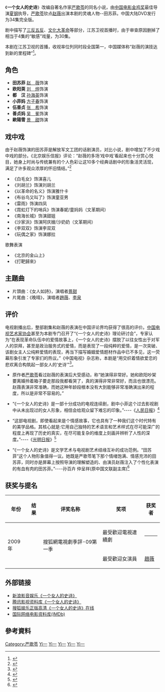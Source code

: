{{infobox television|
| show_name = 一个女人的史诗
| image = 
| caption = 
| format = [[电视剧|电视剧]]
| runtime = 
| creator = [[严歌苓|严歌苓]](小说)、[[夏钢|夏钢]]
| starring = [[赵薇|赵薇]]<br>[[刘烨_(演员)|刘烨]]<br>[[孙海英|孙海英]]<br>[[方子春|方子春]]<br>[[吴冕|吴冕]]
| country = [[中国大陸|中国大陸]]
| network = [[江苏卫视|江苏卫视]]
| first_aired = 2009年1月12日
| last_aired = 2009年2月
| num_episodes = 34
}}

《'''一个女人的史诗'''》改编自著名作家[[严歌苓|严歌苓]]的同名小说，由[[中国电影金鸡奖|中国电影金鸡奖]]最佳导演[[夏钢|夏钢]]执导，[[严歌苓|严歌苓]]钦点[[赵薇|赵薇]]出演本剧的灵魂人物--田苏菲。中国大陆DVD发行为34集完全版。

剧中描写了[[三反|三反]][[五反|五反]]、[[文化大革命|文化大革命]]等部分，江苏卫视首播时，由于审查原因删掉了相当于4集的“敏感”戏量，为30集。

本剧在江苏卫视的首播，收视率位列同时段全国第一，中国媒体称“赵薇的演技达到新的里程碑”<ref>{{Cite web|title=点评：《一个女人的史诗》领跑电视剧大片时代|url=http://ent.qq.com/a/20090116/000152.htm|access-date=2022-04-08|date=2009-01-16|publisher=腾讯网|archive-url=https://web.archive.org/web/20090124050101/http://ent.qq.com/a/20090116/000152.htm|archive-date=2009-01-24}}</ref>。

==角色==
*'''田苏菲''' [[赵薇|赵　薇]]饰演
*'''欧阳萸''' [[刘烨_(演员)|刘　烨]]饰演
*'''都　汉''' [[孙海英|孙海英]]饰演
*'''小菲妈''' [[方子春|方子春]]饰演
*'''伍善贞''' [[张希_(演员)|张　希]]饰演
*'''善贞妈''' [[吴冕|吴　冕]]饰演
*'''歐陽雪''' [[景甜|景　甜]]饰演

==戏中戏==
由于赵薇饰演的田苏菲是解放军文工团的话剧演员，对比小说，剧中增加了不少戏中戏的部分。《北京娱乐信报》评论：“赵薇的多场‘戏中戏’看起来也十分赏心悦目，她身上时尚与传统兼有的个人色彩让这10多个经典话剧中的形象活灵活现，满足了许多观众浓厚的怀旧情结。”<ref>{{Cite web|title=北京娱乐信报：《一个女人的史诗》无愧为史诗-搜狐娱乐|url=https://yule.sohu.com/20090120/n261849681.shtml|access-date=2022-04-08|work=yule.sohu.com|archive-date=2020-11-05|archive-url=https://web.archive.org/web/20201105082618/https://yule.sohu.com/20090120/n261849681.shtml}}</ref>
*《白毛女》饰演喜儿
*《刘胡兰》饰演刘胡兰
*《以革命的名义》饰演雅什卡
*《布谷鸟又叫了》饰演童亚男
*《雷雨》饰演四凤
*《霓虹灯下的哨兵》饰演春妮/童妈妈（文革期间）
*《南海长城》饰演甜姐
*《沙家浜》饰演阿庆嫂/沙奶奶（文革期间）
*《李双双》饰演李双双
*《玩偶之家》饰演娜拉

;歌舞表演
*《北京的金山上》
*《打靶歸來》

==主題曲==
*片頭曲：《女人如詩》，演唱者[[景甜|景甜]]
*片尾曲：《晚晴》，演唱者[[趙薇|趙薇]]、[[李泉|李泉]]

==评价==
电视剧播出后，整部剧集和赵薇的表演在中国评论界均获得了很高的评价。[[中国电视艺术家协会|中国电视艺术家协会]]甚至为本剧专门召开了“《一个女人的史诗》理论研讨会”，专家认为“在表现革命队伍中的爱情故事上，《一个女人的史诗》摆脱了以往女性出于对军人的崇拜，甚至是政治服务式的爱情，而是表现了一段纯粹的爱情，是一次突破、该剧女主人公纯粹爱情的表现，再当下描写婚姻爱情题材作品中已不多见，这一荧幕形象引发了专家们的热议。”《中国电视》杂志称，本剧是“用交织着情欲爱恋的悲欢离合构筑起一部女人的‘史诗’”<ref>{{Cite web|title=观电视剧《一个女人的史诗》有感_影音娱乐_新浪网|url=http://ent.sina.com.cn/r/m/2009-03-27/16482442503.shtml|access-date=2022-04-08|work=ent.sina.com.cn|archive-date=2019-07-09|archive-url=https://web.archive.org/web/20190709152223/http://ent.sina.com.cn/r/m/2009-03-27/16482442503.shtml}}</ref>。

*原作者[[严歌苓|严歌苓]]看过赵薇的表演后大受感动，称“她演得非常好。她和欧阳吵架要离婚拎着箱子要走那段我都看哭了，真的演得非常非常好，而且也很漂亮。赵薇表演非常准确，而她这种年龄段根本没有大到能够非常准确演出来的程度，所以是非常不容易的。”

*“《一个女人的史诗》是一部十分成功的电视连续剧，剧中小菲这个过去影视剧中从未出现过的女人形象，相信会给观众留下难忘的印象。”----《[[人民日报|人民日报]]》<ref>{{Cite web|title=人民日报：《一个女人的史诗》 小菲的命运感-搜狐娱乐|url=https://yule.sohu.com/20090401/n263147775.shtml|access-date=2022-04-08|work=yule.sohu.com|archive-date=2022-04-08|archive-url=https://web.archive.org/web/20220408070725/https://yule.sohu.com/20090401/n263147775.shtml}}</ref>

*“这部电视剧，即使看起来是个情感故事，它也具有了一种我们这个时代特有的美学品格。其核心就是:它用自己独特的艺术语言和艺术样式在尽可能深广的程度上再现了历史的真实，在尽可能复杂的维度上刻画并辨析了人性的深度。”----《[[光明日报|光明日报]]》<ref>{{Cite web|title=如诗的女人如歌的爱_光明日报_光明网|url=https://www.gmw.cn/01gmrb/2009-04/05/content_905495.htm|access-date=2022-04-08|work=www.gmw.cn|archive-date=2020-11-02|archive-url=https://web.archive.org/web/20201102194157/http://www.gmw.cn/01gmrb/2009-04/05/content_905495.htm}}</ref>

*“《一个女人的史诗》是文学艺术与电视剧艺术结缘互补的成功范例。“田苏菲”这个人物形象值得一议。她既是严歌苓笔下那个情绪饱满、情感充沛的田苏菲，同时亦是屏幕上按照导演的理解塑造的、由演员赵薇注入了个性化表演的有血有肉的田苏菲。”----孙百卉 仲呈祥(原中国文联副主席)<ref>{{Cite web|title=《一个女人的史诗》一个女人的英雄梦想_影音娱乐_新浪网|url=http://ent.sina.com.cn/r/m/2009-03-27/16512442508.shtml|access-date=2022-04-08|work=ent.sina.com.cn|archive-date=2019-07-06|archive-url=https://web.archive.org/web/20190706154219/http://ent.sina.com.cn/r/m/2009-03-27/16512442508.shtml}}</ref>

== 获奖与提名 ==
{| class="wikitable" style="margin: 0 auto;"
|-
! 年份 !! 结果 !! 评奖名称 !! 奖项 !! 获奖者
|-
| rowspan="2"| 2009年 || {{award-won}} || rowspan="2"| 搜狐網電視劇季評-09第一季 || 最受歡迎電視連續劇 || -----
|-
|  {{award-won}} || 最受歡迎女演員 || [[趙薇|趙薇]]
|}

==外部链接==
* [http://ent.sina.com.cn/f/v/ygnrdss/ 新浪影音娱乐《一个女人的史诗》]{{Wayback|url=http://ent.sina.com.cn/f/v/ygnrdss/ |date=20190714014259 }}
* [https://web.archive.org/web/20090123063055/http://datalib.ent.qq.com/tv/2439/index.shtml 腾讯影视资料库《一个女人的史诗》]
* [http://tv.sohu.com/s2009/ygnrdss/ 搜狐娱乐正版高清《一个女人的史诗》在线] {{Wayback|url=http://tv.sohu.com/s2009/ygnrdss/ |date=20180825112716 }}
* [http://www.imdb.com/title/tt1227727/ 国际网络电影资料库(IMDb)] {{Wayback|url=http://www.imdb.com/title/tt1227727/ |date=20200908190830 }}

==參考資料==
{{reflist}}

{{電視節目的變遷
|電視台={{flagicon|PRC}}[[江蘇衛視|江蘇衛視]]
|播放檔次=星期一~日20:00 - 21:45
|節目名稱='''一個女人的史詩'''<br />（2010.1.10- ）
|上一節目=待查
|下一節目=待查
}}

{{趙薇}}
{{严歌苓}}
{{Authority control}}
[[Category:严歌苓|Category:严歌苓]]
[[Category:2009年中國電視劇集|Yi一]]
[[Category:中國偶像劇|Yi一]]
[[Category:中国人民解放军题材电视剧|Yi一]]
[[Category:文化大革命背景作品|Yi一]]
[[Category:戲劇題材作品|Yi一]]